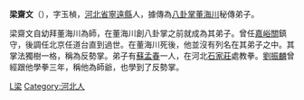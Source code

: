 {{Unreferenced|time=2017-07-10T02:06:51+00:00}}'''梁齋文'''（{{bd|1826年||1910年||L}}），字玉楨，[[河北省|河北省]][[寧遠縣|寧遠縣]]人，據傳為[[八卦掌|八卦掌]][[董海川|董海川]]秘傳弟子。

梁齋文自幼拜董海川為師，在董海川創八卦掌之前就成為其弟子。曾任[[嘉峪關|嘉峪關]]鎮守，後調任北京任道台直到過世。在董海川死後，他並沒有列名在其弟子之中。其掌法獨樹一格，稱為反勢掌。弟子有[[蘇孟春|蘇孟春]]一人，在河北[[石家莊市|石家莊]]處教拳。[[劉振麟|劉振麟]]曾經跟他學拳三年，稱他為師爺，也學到了反勢掌。
[[Category:八卦掌|L梁]]
[[Category:河北人|Category:河北人]]